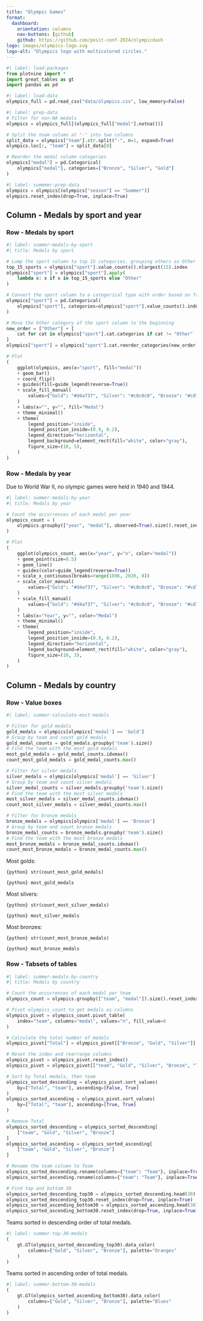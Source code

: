 ```yaml
---
title: "Olympic Games"
format: 
  dashboard:
    orientation: columns
    nav-buttons: [github]
    github: https://github.com/posit-conf-2024/olympicdash
logo: images/olympics-logo.svg
logo-alt: "Olympics logo with multicolored circles."
---
```


```python
#| label: load-packages
from plotnine import *
import great_tables as gt
import pandas as pd
```

```python
#| label: load-data
olympics_full = pd.read_csv("data/olympics.csv", low_memory=False)
```

```python
#| label: prep-data
# Filter for non-NA medals
olympics = olympics_full[(olympics_full["medal"].notna())]

# Split the team column at "-" into two columns
split_data = olympics["team"].str.split("-", n=1, expand=True)
olympics.loc[:, "team"] = split_data[0]

# Reorder the medal column categories
olympics["medal"] = pd.Categorical(
    olympics["medal"], categories=["Bronze", "Silver", "Gold"]
)
```

```python
#| label: summmer-prep-data
olympics = olympics[(olympics["season"] == "Summer")]
olympics.reset_index(drop=True, inplace=True)
```

## Column - Medals by sport and year {width=65%}

### Row - Medals by sport {height=60%}

```python
#| label: summer-medals-by-sport
#| title: Medals by sport

# Lump the sport column to top 15 categories, grouping others as Other
top_15_sports = olympics["sport"].value_counts().nlargest(15).index
olympics["sport"] = olympics["sport"].apply(
    lambda x: x if x in top_15_sports else "Other"
)

# Convert the sport column to a categorical type with order based on frequency, and reverse the order
olympics["sport"] = pd.Categorical(
    olympics["sport"], categories=olympics["sport"].value_counts().index[::-1]
)

# Move the Other category of the sport column to the beginning
new_order = ["Other"] + [
    cat for cat in olympics["sport"].cat.categories if cat != "Other"
]
olympics["sport"] = olympics["sport"].cat.reorder_categories(new_order)

# Plot
(
    ggplot(olympics, aes(x="sport", fill="medal"))
    + geom_bar()
    + coord_flip()
    + guides(fill=guide_legend(reverse=True))
    + scale_fill_manual(
        values={"Gold": "#d4af37", "Silver": "#c0c0c0", "Bronze": "#cd7f32"}
    )
    + labs(x="", y="", fill="Medal")
    + theme_minimal()
    + theme(
        legend_position="inside",
        legend_position_inside=(0.9, 0.2),
        legend_direction="horizontal",
        legend_background=element_rect(fill="white", color="gray"),
        figure_size=(10, 5),
    )
)
```

### Row - Medals by year {height=40%}

::: {.card title="Medals by year"}
Due to World War II, no olympic games were held in 1940 and 1944.

```python
#| label: summer-medals-by-year
#| title: Medals by year

# Count the occurrences of each medal per year
olympics_count = (
    olympics.groupby(["year", "medal"], observed=True).size().reset_index(name="n")
)

# Plot
(
    ggplot(olympics_count, aes(x="year", y="n", color="medal"))
    + geom_point(size=0.5)
    + geom_line()
    + guides(color=guide_legend(reverse=True))
    + scale_x_continuous(breaks=range(1896, 2020, 8))
    + scale_color_manual(
        values={"Gold": "#d4af37", "Silver": "#c0c0c0", "Bronze": "#cd7f32"}
    )
    + scale_fill_manual(
        values={"Gold": "#d4af37", "Silver": "#c0c0c0", "Bronze": "#cd7f32"}
    )
    + labs(x="Year", y="", color="Medal")
    + theme_minimal()
    + theme(
        legend_position="inside",
        legend_position_inside=(0.9, 0.2),
        legend_direction="horizontal",
        legend_background=element_rect(fill="white", color="gray"),
        figure_size=(10, 3),
    )
)
```
:::

## Column - Medals by country {width=35%}

### Row - Value boxes {height=30%}

```python
#| label: summer-calculate-most-medals

# Filter for gold medals
gold_medals = olympics[olympics['medal'] == 'Gold']
# Group by team and count gold medals
gold_medal_counts = gold_medals.groupby('team').size()
# Find the team with the most gold medals
most_gold_medals = gold_medal_counts.idxmax()
count_most_gold_medals = gold_medal_counts.max()

# Filter for silver medals
silver_medals = olympics[olympics['medal'] == 'Silver']
# Group by team and count silver medals
silver_medal_counts = silver_medals.groupby('team').size()
# Find the team with the most silver medals
most_silver_medals = silver_medal_counts.idxmax()
count_most_silver_medals = silver_medal_counts.max()

# Filter for bronze medals
bronze_medals = olympics[olympics['medal'] == 'Bronze']
# Group by team and count bronze medals
bronze_medal_counts = bronze_medals.groupby('team').size()
# Find the team with the most bronze medals
most_bronze_medals = bronze_medal_counts.idxmax()
count_most_bronze_medals = bronze_medal_counts.max()
```

::: {.valuebox icon="award-fill" color="#d4af37"}
Most golds: 

`{python} str(count_most_gold_medals)`

`{python} most_gold_medals`
:::

::: {.valuebox icon="award-fill" color="#c0c0c0"}
Most silvers: 

`{python} str(count_most_silver_medals)`

`{python} most_silver_medals`
:::

::: {.valuebox icon="award-fill" color="#cd7f32"}
Most bronzes: 

`{python} str(count_most_bronze_medals)`

`{python} most_bronze_medals`
:::

### Row - Tabsets of tables {height=70% .tabset}

```python
#| label: summer-medals-by-country
#| title: Medals by country

# Count the occurrences of each medal per team
olympics_count = olympics.groupby(["team", "medal"]).size().reset_index(name="n")

# Pivot olympics_count to get medals as columns
olympics_pivot = olympics_count.pivot_table(
    index="team", columns="medal", values="n", fill_value=0
)

# Calculate the total number of medals
olympics_pivot["Total"] = olympics_pivot[["Bronze", "Gold", "Silver"]].sum(axis=1)

# Reset the index and rearrange columns
olympics_pivot = olympics_pivot.reset_index()
olympics_pivot = olympics_pivot[["team", "Gold", "Silver", "Bronze", "Total"]]

# Sort by Total medals, then team
olympics_sorted_descending = olympics_pivot.sort_values(
    by=["Total", "team"], ascending=[False, True]
)
olympics_sorted_ascending = olympics_pivot.sort_values(
    by=["Total", "team"], ascending=[True, True]
)

# Remove Total
olympics_sorted_descending = olympics_sorted_descending[
    ["team", "Gold", "Silver", "Bronze"]
]
olympics_sorted_ascending = olympics_sorted_ascending[
    ["team", "Gold", "Silver", "Bronze"]
]

# Rename the team column to Team
olympics_sorted_descending.rename(columns={"team": "Team"}, inplace=True)
olympics_sorted_ascending.rename(columns={"team": "Team"}, inplace=True)

# Find top and bottom 30
olympics_sorted_descending_top30 = olympics_sorted_descending.head(30)
olympics_sorted_descending_top30.reset_index(drop=True, inplace=True)
olympics_sorted_ascending_bottom30 = olympics_sorted_ascending.head(30)
olympics_sorted_ascending_bottom30.reset_index(drop=True, inplace=True)
```

::: {.card title="Top 30 total medals"}
Teams sorted in descending order of total medals.

```python
#| label: summer-top-30-medals
(
    gt.GT(olympics_sorted_descending_top30).data_color(
        columns=["Gold", "Silver", "Bronze"], palette="Oranges"
    )
)
```
:::

::: {.card title="Bottom 30 total medals"}
Teams sorted in ascending order of total medals.

```python
#| label: summer-bottom-30-medals
(
    gt.GT(olympics_sorted_ascending_bottom30).data_color(
        columns=["Gold", "Silver", "Bronze"], palette="Blues"
    )
)
```
:::
